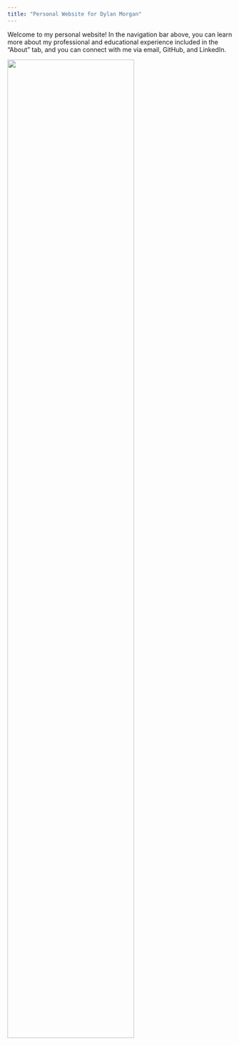 ```yaml
---
title: "Personal Website for Dylan Morgan"
---
```


Welcome to my personal website! In the navigation bar above, you can learn more about my professional and educational experience included in the "About" tab, and you can connect with me via email, GitHub, and LinkedIn.

<img src="images/orioles.jpg" style="width:75%">
